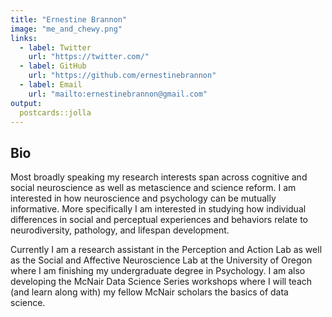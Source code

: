 ```yaml
---
title: "Ernestine Brannon"
image: "me_and_chewy.png"
links:
  - label: Twitter
    url: "https://twitter.com/"
  - label: GitHub
    url: "https://github.com/ernestinebrannon"
  - label: Email
    url: "mailto:ernestinebrannon@gmail.com"
output:
  postcards::jolla
---
```


## Bio

Most broadly speaking my research interests span across cognitive and social neuroscience as well as metascience and science reform. I am interested in how neuroscience and psychology can be mutually informative. More specifically I am interested in studying how individual differences in social and perceptual experiences and behaviors relate to neurodiversity, pathology, and lifespan development.

Currently I am a research assistant in the Perception and Action Lab as well as the Social and Affective Neuroscience Lab at the University of Oregon where I am finishing my undergraduate degree in Psychology. I am also developing the McNair Data Science Series workshops where I will teach (and learn along with) my fellow McNair scholars the basics of data science.
